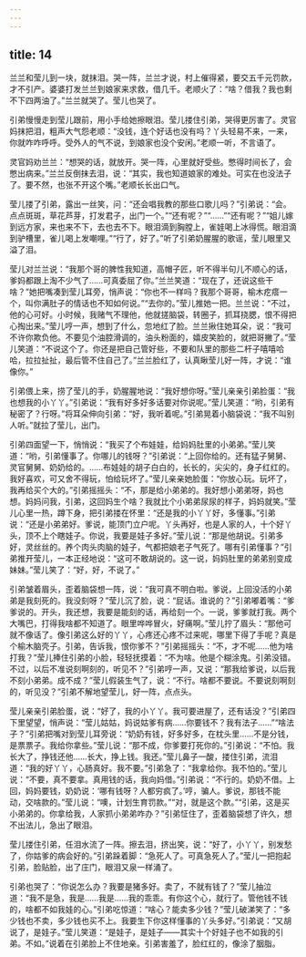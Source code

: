 ```yaml
---
---
---
```

title: 14
---



兰兰和莹儿到一块，就抹泪。哭一阵，兰兰才说，村上催得紧，要交五千元罚款，才不引产。婆婆打发兰兰到娘家来求救，借几千。老顺火了：“啥？借我？我也剩不下四两油了。”兰兰就哭了。莹儿也哭了。

引弟慢慢走到莹儿跟前，用小手给她擦眼泪。莹儿搂住引弟，哭得更厉害了。灵官妈抹把泪，粗声大气怨老顺：“没钱，连个好话也没有吗？丫头轻易不来，一来，你就咋咋呼呼。受外人的气不说，到娘家也没个安闲。”老顺一听，不言语了。

灵官妈劝兰兰：“想哭的话，就放开。哭一阵，心里就好受些。憋得时间长了，会憋出病来。”兰兰反倒抹去泪，说：“其实，我也知道娘家的难处。可实在也没法子了。要不然，也张不开这个嘴。”老顺长长出口气。

莹儿搂了引弟，露出一丝笑，问：“还会唱我教的那些口歌儿吗？”引弟说：“会。点点斑斑，草花芦芽，打发君子，出门一个。”“还有呢？”“……”“还有呢？”“姐儿嫁到远方家，来也来不下，去也去不下。眼泪滴到胸膛上，雀娃喝上冰得慌。眼泪滴到驴槽里，雀儿喝上发嘲哩。”“行了，好了。”听了引弟奶腥腥的歌谣，莹儿眼里又溢了泪。

莹儿对兰兰说：“我那个哥的脾性我知道，高帽子匠，听不得半句儿不顺心的话，爹妈都跟上淘不少气了……可真委屈了你。”兰兰笑道：“现在了，还说这些干啥？”她把嘴凑到莹儿耳旁，悄声说：“你也不一样吗？我那个哥哥，榆木疙瘩一个，叫你满肚子的情话也不知如何说。”“去你的。”莹儿推她一把。兰兰说：“不过，他的心可好。小时候，我赌气不理他，他就搓脑袋，转圈子，抓耳挠腮，恨不得把心掏出来。”莹儿哼一声，想到了什么，忽地红了脸。兰兰揪住她耳朵，说：“我可不许你欺负他。不要见个油腔滑调的，油头粉面的，嬉皮笑脸的，就把哥撇了。”莹儿笑道：“不说这个了。你还是把自己管好些，不要和队里的那些二杆子嘻嘻哈哈，拉拉扯扯，最后管不住自己了。”兰兰脸红了，认真瞅莹儿好一阵，才说：“谁像你。”

引弟偎上来，捞了莹儿的手，奶腥腥地说：“我好想你呀。”莹儿亲亲引弟脸蛋：“我也想我的小丫丫。”引弟说：“我有好多好多话要对你说呢。”莹儿笑道：“哟，引弟有秘密了？行呀。”将耳朵伸向引弟：“好，我听着呢。”引弟晃着小脑袋说：“我不叫别人听。”就拉了莹儿，出门。

引弟四面望一下，悄悄说：“我买了个布娃娃，给妈妈肚里的小弟弟。”莹儿笑道：“哟，引弟懂事了。你哪儿的钱呀？”引弟说：“上回你给的。还有猛子舅舅、灵官舅舅、奶奶给的。……布娃娃的胡子白白的，长长的，尖尖的，身子红红的。我好喜欢，可又舍不得玩，怕给玩坏了。”莹儿亲亲她脸蛋：“你放心玩。玩坏了，我再给买个大的。”引弟摇摇头：“不，那是给小弟弟的。我好想小弟弟呀，妈也想。妈妈问我，引弟，这回妈生个啥？我就比个小弟弟尿尿的样子，妈妈就笑。”莹儿心里一热，蹲下身，把引弟搂在怀里：“还是我的小丫丫好，多懂事。”引弟说：“还是小弟弟好。爹说，能顶门立户呢。丫头再好，也是人家的人，十个好丫头，顶不上个瞎娃子。你说，我要是娃子多好。”莹儿说：“那是他胡说。引弟多好，灵丝丝的。养个肉头肉脑的娃子，气都把娘老子气死了。哪有引弟懂事？”引弟推开莹儿，一本正经地说：“这可不敢胡说的。这一说，妈妈肚里的弟弟别变成妹妹。”莹儿笑了：“好，好，不说了。”

引弟皱着眉头，歪着脑袋想一阵，说：“我可真不明白啦。爹说，上回没活的小弟弟是我刻死的。我没刻呀？”莹儿沉了脸，说：“屁话。谁说的？”引弟嘟着嘴：“爹爹说的。开头，我还想，我要是能刻的话，再给刻一个。一说，爹爹就打我。两个大嘴巴，打得我啥都不知道了。眼里哗哗冒火，好痛啊。”莹儿拧了眉头：“那他可就不像话了。像引弟这么好的丫丫，心疼还心疼不过来呢，哪里下得了手呢？真是个榆木脑壳子。引弟，告诉我，恨你爹不？”引弟摇摇头：“不，才不呢……他为啥打我？”莹儿捧住引弟的小脸，轻轻抚摸着：“不为啥。他是个糊涂鬼。引弟没错。不过，以后不准说刻啊刻的，听见不？”引弟哼一声，又说：“那我给爹说，以后我不刻小弟弟。成不成？”莹儿假装生气了，说：“不行。啥都不要说。不要说刻啊刻的，听见没？”引弟不解地望莹儿，好一阵，点点头。

莹儿亲亲引弟脸蛋，说：“好了，我的小丫丫。我可要进屋了，还有话没？”引弟四下里望望，悄声说：“莹儿姑姑，妈说姑爹有病……你要钱不？我有法子……”“啥法子？”引弟把嘴对到莹儿耳旁说：“奶奶有钱，好多好多，在枕头里……不是分钱，是票票子。我给你拿些。”莹儿说：“那不成，你爹要打死你的。”引弟说：“不怕。我长大了，挣钱还他……长大，挣上钱。我还。”莹儿鼻子一酸，搂住引弟，流泪道：“我的好丫丫，心肠真好。我不要。”引弟急了：“我拿给你。我不怕的。”莹儿说：“不要，真不要拿。真用钱的话，我向妈借。”引弟说：“不行的。奶奶不借。上回，妈妈要钱，奶奶说：‘哪有钱呀？人都穷疯了。’哼，骗人。爹说，那钱不能动，交啥款的。”莹儿说：“噢，计划生育罚款。”“对，就是这个款。”“引弟，这是买小弟弟的。你拿给我，人家抓小弟弟咋办？”引弟怔住了，歪着脑袋想了许久，想不出法儿，急出了眼泪。

莹儿搂住引弟，任泪水流了一阵。擦去泪，挤出笑，说：“好了，小丫丫，别发愁了，你姑爹的病会好的。”引弟跺着脚：“急死人了。可真急死人了。”莹儿一把抱起引弟，脸贴脸，出了庄门，眼泪又泉一样涌了。

引弟也哭了：“你说怎么办？我要是猪多好。卖了，不就有钱了？”莹儿抽泣道：“我不是急，我是……我是……我的乖乖。有你这个心，就行了。管他钱不钱的，啥都不如我娃的心。”引弟吃惊道：“啥心？能卖多少钱？”莹儿破涕笑了：“多少钱也不卖，多少钱也买不上。我要生下你这样懂事的丫头多好。”引弟说：“又胡说了，是娃子。”莹儿笑道：“是娃子，是娃子——其实十个好娃子也不如我的引弟。不如。”说着在引弟脸上不住地亲。引弟害羞了，脸红红的，像涂了胭脂。